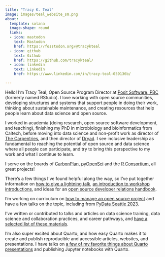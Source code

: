 ```yaml
---
title: "Tracy K. Teal"
image: images/teal_website_sm.png
about:
  template: solana
  image-shape: round
  links:
  - icon: mastodon
    text: Mastodon
    href: https://fosstodon.org/@tracykteal
  - icon: github
    text: Github
    href: https://github.com/tracykteal/
  - icon: linkedin
    text: LinkedIn
    href: https://www.linkedin.com/in/tracy-teal-059136b/

---
```


Hello! I'm Tracy Teal, Open Source Program Director at [Posit Software, PBC](https://posit.co/) (formerly named RStudio). I love working with open source communities, developing structures and systems that support people in doing their work, thinking about sustainable maintenance, and creating resources that help people learn about data science and open source. 

I worked in academia (doing research, open source software development, and teaching), finishing my PhD in microbiology and bioinformatics from Caltech, before moving into data science and non-profit work as director of [The Carpentries](https://carpentries.org/), and then director of [Dryad](https://datadryad.org/). I see inclusive leadership as fundamental to reaching the potential of open source and data science where all people can participate, and try to bring this perspective to my work and what I continue to learn.

I serve on the boards of [CarbonPlan](https://carbonplan.org/), [pyOpenSci](https://www.pyopensci.org/) and the [R Consortium](https://www.r-consortium.org/), all great projects! 


There's a few things I've found helpful along the way, so I've put together information on [how to give a lightning talk](https://github.com/tracykteal/lightning-talks), [an introduction to workshop introductions](https://github.com/tracykteal/instructors-introduction), and ideas for an [open source developer relations handbook](https://github.com/tracykteal/devrel-handbook).

I'm working on curriculum on [how to manage an open source project](https://github.com/tracykteal/managing-os-project) and have a few talks on the topic, including from [PyData Seattle 2023](https://www.youtube.com/watch?v=CiXhTA6zkjA). 

I've written or contributed to talks and articles on data science training, data science and collaboration practices, and career pathways, and [have a selected list of these materials](/resources.html).

I'm also super excited about Quarto, and how easy Quarto makes it to create and publish reproducible and accessible articles, websites, and presentations. I have talks on [a few of my favorite things about Quarto presentations](https://www.youtube.com/watch?v=ttLnLdU1-CQ) and publishing Jupyter notebooks with Quarto. 



